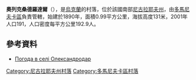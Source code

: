 {{coord|47|41|3|N|30|52|42|E|scale:100000|display=title}}

'''奧列克桑德羅達爾'''（{{lang-uk|Олександродар}}），是[[烏克蘭|烏克蘭]]的村落，位於該國南部[[尼古拉耶夫州|尼古拉耶夫州]]，由[[多馬尼夫卡區|多馬尼夫卡區]]負責管轄，始建於1890年，面積0.99平方公里，海拔高度131米，2001年人口191，人口密度每平方公里192.9人。

==參考資料==
* [http://weather.in.ua/ua/nikolaevskaja/18777 Погода в селі Олександродар] {{Wayback|url=http://weather.in.ua/ua/nikolaevskaja/18777 |date=20160606122614 }}

[[Category:尼古拉耶夫州村落|Category:尼古拉耶夫州村落]]
[[Category:多馬尼夫卡區村落|Category:多馬尼夫卡區村落]]


{{Mykolaiv-geo-stub}}
